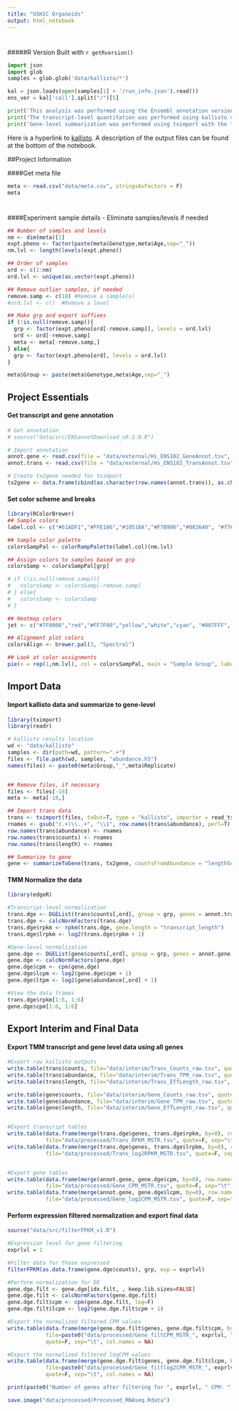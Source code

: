 ```yaml
---
title: "USH1C Organoids"
output: html_notebook
---
```

#
#####R Version
Built with
`r getRversion()`

```python

import json
import glob
samples = glob.glob('data/kallisto/*')

kal = json.loads(open(samples[1] + '/run_info.json').read())
ens_ver = kal['call'].split("/")[5]

print('This analysis was performed using the Ensembl annotation version: ' + ens_ver)
print('The transcript-level quantitation was performed using kallisto version: ' + kal["kallisto_version"])
print('Gene-level summarization was performed using tximport with the "lengthScaledTPM" option.')
```
Here is a hyperlink to [kallisto](https://pachterlab.github.io/kallisto/). 
A description of the output files can be found at the bottom of the notebook.

##Project Information

####Get meta file
```r
meta <- read.csv("data/meta.csv", stringsAsFactors = F)
meta
```

#
####Experiment sample details - Eliminate samples/levels if needed
```r
## Number of samples and levels
nm <- dim(meta)[1]
expt.pheno <- factor(paste(meta$Genotype,meta$Age,sep="_"))
nm.lvl <- length(levels(expt.pheno))

## Order of samples
ord <- c(1:nm)
ord.lvl <- unique(as.vector(expt.pheno))

## Remove outlier samples, if needed
remove.samp <- c(18) #Remove a sample(s)
#ord.lvl <- c()  #Remove a level

## Make grp and export suffixes
if (!is.null(remove.samp)){
  grp <- factor(expt.pheno[ord[-remove.samp]], levels = ord.lvl)
  ord <- ord[-remove.samp]
  meta <- meta[-remove.samp,]
} else{
  grp <- factor(expt.pheno[ord], levels = ord.lvl)
}

meta$Group <- paste(meta$Genotype,meta$Age,sep="_")

```


## Project Essentials

#### Get transcript and gene annotation
```r
# Get annotation
# source("data/src/ENSannotDownload_v0.2.0.R")

# Import annotation
annot.gene <- read.csv(file = "data/external/Hs_ENS102_GeneAnnot.tsv", sep="\t", row.names = 1)
annot.trans <- read.csv(file = "data/external/Hs_ENS102_TransAnnot.tsv", sep="\t", row.names = 1)

# Create tx2gene needed for tximport
tx2gene <- data.frame(cbind(as.character(row.names(annot.trans)), as.character(annot.trans$ensembl_gene_id)))

```


#### Set color scheme and breaks
```r
library(RColorBrewer)
## Sample colors
label.col <- c("#61ADF1","#FFE186","#10518A","#F7B906","#082640", "#f76a06")

## Sample color palette
colorsSampPal <- colorRampPalette(label.col)(nm.lvl)

## Assign colors to samples based on grp
colorsSamp <- colorsSampPal[grp]

# if (!is.null(remove.samp)){
#   colorsSamp <- colorsSamp[-remove.samp]
# } else{
#   colorsSamp <- colorsSamp
# }

## Heatmap colors
jet <- c("#7F0000","red","#FF7F00","yellow","white","cyan", "#007FFF", "blue","#00007F")

## Alignment plot colors
colorsAlign <- brewer.pal(3, "Spectral")

## Look at color assignments
pie(x = rep(1,nm.lvl), col = colorsSampPal, main = "Sample Group", labels = levels(grp))
```


## Import Data

#### Import kallisto data and summarize to gene-level
```r
library(tximport)
library(readr)

# kallisto results location
wd <- "data/kallisto"
samples <- dir(path=wd, pattern=".+")
files <- file.path(wd, samples, "abundance.h5")
names(files) <- paste0(meta$Group,"_",meta$Replicate)


## Remove files, if necessary
files <- files[-18]
meta <- meta[-18,]

## Import trans data
trans <- tximport(files, txOut=T, type = "kallisto", importer = read_tsv, tx2gene = NULL)
rnames <- gsub("(.+)\\..+", "\\1", row.names(trans$abundance), perl=T)
row.names(trans$abundance) <- rnames
row.names(trans$counts) <- rnames
row.names(trans$length) <- rnames

## Summarize to gene
gene <- summarizeToGene(trans, tx2gene, countsFromAbundance = "lengthScaledTPM")
```


#### TMM Normalize the data
```r
library(edgeR)

#Transcript-level normalization
trans.dge <- DGEList(trans$counts[,ord], group = grp, genes = annot.trans[row.names(trans$counts),])
trans.dge <- calcNormFactors(trans.dge)
trans.dge$rpkm <- rpkm(trans.dge, gene.length = "transcript_length")
trans.dge$lrpkm <- log2(trans.dge$rpkm + 1)

#Gene-level normalization
gene.dge <- DGEList(gene$counts[,ord], group = grp, genes = annot.gene[row.names(gene$counts),])
gene.dge <- calcNormFactors(gene.dge)
gene.dge$cpm <- cpm(gene.dge)
gene.dge$lcpm <- log2(gene.dge$cpm + 1)
gene.dge$ltpm <- log2(gene$abundance[,ord] + 1)

#View the data frames
trans.dge$rpkm[1:6, 1:6]
gene.dge$cpm[1:6, 1:6]
```


## Export Interim and Final Data

#### Export TMM transcript and gene level data using all genes
```r
#Export raw kallisto outputs
write.table(trans$counts, file="data/interim/Trans_Counts_raw.tsv", quote=F, sep="\t", col.names = NA)
write.table(trans$abundance, file="data/interim/Trans_TPM_raw.tsv", quote=F, sep="\t", col.names = NA)
write.table(trans$length, file="data/interim/Trans_EffLength_raw.tsv", quote=F, sep="\t", col.names = NA)

write.table(gene$counts, file="data/interim/Gene_Counts_raw.tsv", quote=F, sep="\t", col.names = NA)
write.table(gene$abundance, file="data/interim/Gene_TPM_raw.tsv", quote=F, sep="\t", col.names = NA)
write.table(gene$length, file="data/interim/Gene_EffLength_raw.tsv", quote=F, sep="\t", col.names = NA)


#Export transcript tables
write.table(data.frame(merge(trans.dge$genes, trans.dge$rpkm, by=0), row.names=1), 
            file="data/processed/Trans_RPKM_MSTR.tsv", quote=F, sep="\t", col.names = NA)
write.table(data.frame(merge(trans.dge$genes, trans.dge$lrpkm, by=0), row.names=1), 
            file="data/processed/Trans_log2RPKM_MSTR.tsv", quote=F, sep="\t", col.names = NA)


#Export gene tables
write.table(data.frame(merge(annot.gene, gene.dge$cpm, by=0), row.names=1), 
            file="data/processed/Gene_CPM_MSTR.tsv", quote=F, sep="\t", col.names = NA)
write.table(data.frame(merge(annot.gene, gene.dge$lcpm, by=0), row.names=1), 
            file="data/processed/Gene_log2CPM_MSTR.tsv", quote=F, sep="\t", col.names = NA)

```


#### Perform expression filtered normalization and export final data
```r
source("data/src/filterFPKM_v1.R")

#Expression level for gene filtering
exprlvl = 1

#Filter data for those expressed
filterFPKM(as.data.frame(gene.dge$counts), grp, exp = exprlvl)

#Perform normalization for DE
gene.dge.filt <- gene.dge[idx.filt, , keep.lib.sizes=FALSE]
gene.dge.filt <- calcNormFactors(gene.dge.filt)
gene.dge.filt$cpm <- cpm(gene.dge.filt, log=F)
gene.dge.filt$lcpm <- log2(gene.dge.filt$cpm + 1)

#Export the normalized filtered CPM values
write.table(data.frame(merge(gene.dge.filt$genes, gene.dge.filt$cpm, by = 0), row.names = 1), 
            file=paste0("data/processed/Gene_filtCPM_MSTR_", exprlvl, "CPM.tsv"), 
            quote=F, sep="\t", col.names = NA)

#Export the normalized filtered logCPM values
write.table(data.frame(merge(gene.dge.filt$genes, gene.dge.filt$lcpm, by = 0), row.names = 1), 
            file=paste0("data/processed/Gene_filtlog2CPM_MSTR_", exprlvl, "CPM.tsv"), 
            quote=F, sep="\t", col.names = NA)

print(paste0("Number of genes after filtering for ", exprlvl, " CPM: ", dim(gene.dge.filt)[1]))
```


```r
save.image("data/processed/Processed_RNAseq.Rdata")
```











